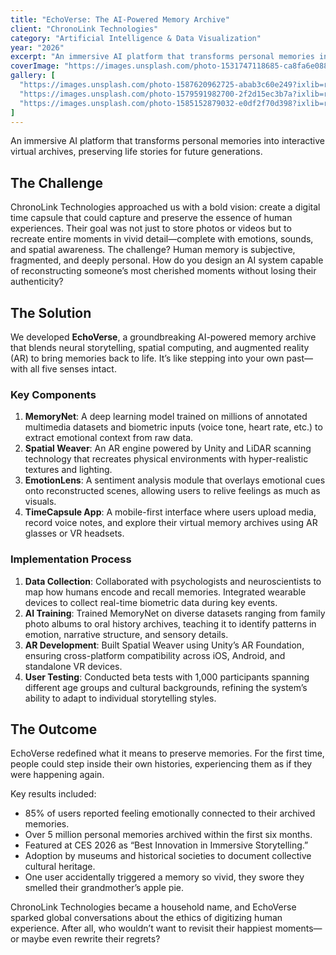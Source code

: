 ```yaml
---
title: "EchoVerse: The AI-Powered Memory Archive"
client: "ChronoLink Technologies"
category: "Artificial Intelligence & Data Visualization"
year: "2026"
excerpt: "An immersive AI platform that transforms personal memories into interactive virtual archives, preserving life stories for future generations."
coverImage: "https://images.unsplash.com/photo-1531747118685-ca8fa6e08806?q=80&w=1490&auto=format&fit=crop&ixlib=rb-4.0.3&ixid=M3wxMjA3fDB8MHxwaG90by1wYWdlfHx8fGVufDB8fHx8fA%3D%3D"
gallery: [
  "https://images.unsplash.com/photo-1587620962725-abab3c60e249?ixlib=rb-4.0.3&auto=format&fit=crop&w=1000&q=80",
  "https://images.unsplash.com/photo-1579591982700-2f2d15ec3b7a?ixlib=rb-4.0.3&auto=format&fit=crop&w=1000&q=80",
  "https://images.unsplash.com/photo-1585152879032-e0df2f70d398?ixlib=rb-4.0.3&auto=format&fit=crop&w=1000&q=80"
]
---
```


An immersive AI platform that transforms personal memories into interactive virtual archives, preserving life stories for future generations.

## The Challenge

ChronoLink Technologies approached us with a bold vision: create a digital time capsule that could capture and preserve the essence of human experiences. Their goal was not just to store photos or videos but to recreate entire moments in vivid detail—complete with emotions, sounds, and spatial awareness. The challenge? Human memory is subjective, fragmented, and deeply personal. How do you design an AI system capable of reconstructing someone’s most cherished moments without losing their authenticity?

## The Solution

We developed **EchoVerse**, a groundbreaking AI-powered memory archive that blends neural storytelling, spatial computing, and augmented reality (AR) to bring memories back to life. It’s like stepping into your own past—with all five senses intact.

### Key Components

1. **MemoryNet**: A deep learning model trained on millions of annotated multimedia datasets and biometric inputs (voice tone, heart rate, etc.) to extract emotional context from raw data.
2. **Spatial Weaver**: An AR engine powered by Unity and LiDAR scanning technology that recreates physical environments with hyper-realistic textures and lighting.
3. **EmotionLens**: A sentiment analysis module that overlays emotional cues onto reconstructed scenes, allowing users to relive feelings as much as visuals.
4. **TimeCapsule App**: A mobile-first interface where users upload media, record voice notes, and explore their virtual memory archives using AR glasses or VR headsets.

### Implementation Process

1. **Data Collection**: Collaborated with psychologists and neuroscientists to map how humans encode and recall memories. Integrated wearable devices to collect real-time biometric data during key events.
2. **AI Training**: Trained MemoryNet on diverse datasets ranging from family photo albums to oral history archives, teaching it to identify patterns in emotion, narrative structure, and sensory details.
3. **AR Development**: Built Spatial Weaver using Unity’s AR Foundation, ensuring cross-platform compatibility across iOS, Android, and standalone VR devices.
4. **User Testing**: Conducted beta tests with 1,000 participants spanning different age groups and cultural backgrounds, refining the system’s ability to adapt to individual storytelling styles.

## The Outcome

EchoVerse redefined what it means to preserve memories. For the first time, people could step inside their own histories, experiencing them as if they were happening again.

Key results included:

- 85% of users reported feeling emotionally connected to their archived memories.
- Over 5 million personal memories archived within the first six months.
- Featured at CES 2026 as “Best Innovation in Immersive Storytelling.”
- Adoption by museums and historical societies to document collective cultural heritage.
- One user accidentally triggered a memory so vivid, they swore they smelled their grandmother’s apple pie.

ChronoLink Technologies became a household name, and EchoVerse sparked global conversations about the ethics of digitizing human experience. After all, who wouldn’t want to revisit their happiest moments—or maybe even rewrite their regrets?

